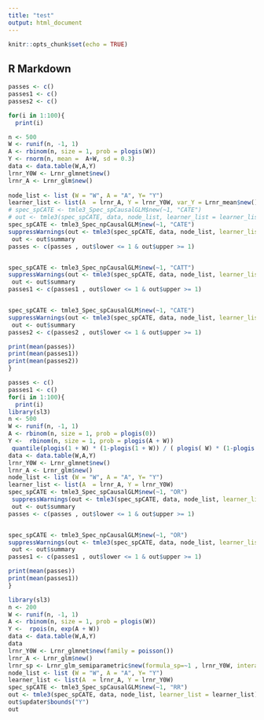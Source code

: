 ```yaml
---
title: "test"
output: html_document
---
```


```r
knitr::opts_chunk$set(echo = TRUE)
```

## R Markdown


```r
passes <- c()
passes1 <- c()
passes2 <- c()

for(i in 1:100){
  print(i)

n <- 500
W <- runif(n, -1, 1)
A <- rbinom(n, size = 1, prob = plogis(W))
Y <- rnorm(n, mean =  A+W, sd = 0.3)
data <- data.table(W,A,Y)
lrnr_Y0W <- Lrnr_glmnet$new()
lrnr_A <- Lrnr_glm$new()
 
node_list <- list (W = "W", A = "A", Y= "Y")
learner_list <- list(A  = lrnr_A, Y = lrnr_Y0W, var_Y = Lrnr_mean$new())
# spec_spCATE <- tmle3_Spec_spCausalGLM$new(~1, "CATE")
# out <- tmle3(spec_spCATE, data, node_list, learner_list = learner_list) 
spec_spCATE <- tmle3_Spec_npCausalGLM$new(~1, "CATE")
suppressWarnings(out <- tmle3(spec_spCATE, data, node_list, learner_list = learner_list) )
 out <- out$summary
passes <- c(passes , out$lower <= 1 & out$upper >= 1)


spec_spCATE <- tmle3_Spec_npCausalGLM$new(~1, "CATT")
suppressWarnings(out <- tmle3(spec_spCATE, data, node_list, learner_list = learner_list) )
 out <- out$summary
passes1 <- c(passes1 , out$lower <= 1 & out$upper >= 1)


spec_spCATE <- tmle3_Spec_spCausalGLM$new(~1, "CATE")
suppressWarnings(out <- tmle3(spec_spCATE, data, node_list, learner_list = learner_list) )
 out <- out$summary
passes2 <- c(passes2 , out$lower <= 1 & out$upper >= 1)

print(mean(passes))
print(mean(passes1))
print(mean(passes2))
}
```

 
 

```r

passes <- c()
passes1 <- c()
for(i in 1:100){
  print(i)
library(sl3)
n <- 500
W <- runif(n, -1, 1)
A <- rbinom(n, size = 1, prob = plogis(0))
Y <-  rbinom(n, size = 1, prob = plogis(A + W))
 quantile(plogis(1 + W) * (1-plogis(1 + W)) / ( plogis( W) * (1-plogis( W))))
data <- data.table(W,A,Y)
lrnr_Y0W <- Lrnr_glmnet$new()
lrnr_A <- Lrnr_glm$new()
node_list <- list (W = "W", A = "A", Y= "Y")
learner_list <- list(A  = lrnr_A, Y = lrnr_Y0W)
spec_spCATE <- tmle3_Spec_spCausalGLM$new(~1, "OR")
 suppressWarnings(out <- tmle3(spec_spCATE, data, node_list, learner_list = learner_list))
 out <- out$summary
passes <- c(passes , out$lower <= 1 & out$upper >= 1)


spec_spCATE <- tmle3_Spec_npCausalGLM$new(~1, "OR")
suppressWarnings(out <- tmle3(spec_spCATE, data, node_list, learner_list = learner_list) )
 out <- out$summary
passes1 <- c(passes1 , out$lower <= 1 & out$upper >= 1)

print(mean(passes))
print(mean(passes1))
}
```


```r
library(sl3)
n <- 200
W <- runif(n, -1, 1)
A <- rbinom(n, size = 1, prob = plogis(W))
Y <-  rpois(n, exp(A + W))
data <- data.table(W,A,Y)
data
lrnr_Y0W <- Lrnr_glmnet$new(family = poisson())
lrnr_A <- Lrnr_glm$new()
lrnr_sp <- Lrnr_glm_semiparametric$new(formula_sp=~1 , lrnr_Y0W, interaction_variable = "A", family = poisson(), return_matrix_predictions = FALSE)
node_list <- list (W = "W", A = "A", Y= "Y")
learner_list <- list(A  = lrnr_A, Y = lrnr_Y0W)
spec_spCATE <- tmle3_Spec_spCausalGLM$new(~1, "RR")
out <- tmle3(spec_spCATE, data, node_list, learner_list = learner_list) 
out$updater$bounds("Y")
out
```
